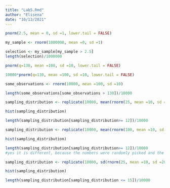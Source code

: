 ```yaml
---
title: "Lab5.Rmd"
author: "Elisena"
date: "10/13/2021"
---
```


```r

pnorm(2.5, mean = 0, sd =1, lower.tail = FALSE)

my_sample <- rnorm(1000000, mean =0, sd =1)

selection <- my_sample[my_sample > 2.5]
length(selection)/1000000

```



```r

pnorm(q=130, mean =100, sd =10, lower.tail = FALSE)

10000*pnorm(q=130, mean =100, sd =10, lower.tail = FALSE)

some_observations <- rnorm(10000, mean =100, sd =10)

length(some_observations[some_observations > 130])/10000

```



```r

sampling_distribution <- replicate(10000, mean(rnorm(25, mean =10, sd =20)))

hist(sampling_distribution)

length(sampling_distribution[sampling_distribution>= 12])/10000


```


```r

sampling_distribution <- replicate(10000, mean(rnorm(100, mean =10, sd =20)))

hist(sampling_distribution)

length(sampling_distribution[sampling_distribution>= 12])/10000
#yes it is different, because the numbers were randomly picked and the samples are not equivalent 
```


```r

sampling_distribution <- replicate(10000, sd(rnorm(25, mean =10, sd =20)))

hist(sampling_distribution)

length(sampling_distribution[sampling_distribution <= 15])/10000

```